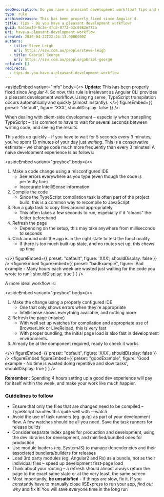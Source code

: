 ```yaml
---
seoDescription: Do you have a pleasant development workflow? Tips and guidelines to ensure efficient coding and reduce waiting time.
type: rule
archivedreason: This has been properly fixed since Angular 4.
title: Tips - Do you have a pleasant development workflow?
guid: 8a51eaf0-0c2e-4fc5-8772-52c0082e772a
uri: have-a-pleasant-development-workflow
created: 2016-04-22T22:24:13.0000000Z
authors:
  - title: Steve Leigh
    url: https://ssw.com.au/people/steve-leigh
  - title: Gabriel George
    url: https://ssw.com.au/people/gabriel-george
related: []
redirects:
  - tips-do-you-have-a-pleasant-development-workflow
---
```


<asideEmbed
  variant="info"
  body={<>
    **Update:** This has been properly fixed since Angular 4. So now, this rule is irrelevant as Angular CLI provides a pleasant development workflow. Using ng serve, TypeScript transpilation occurs automatically and quickly (almost instantly).
  </>}
  figureEmbed={{
    preset: "default",
    figure: 'XXX',
    shouldDisplay: false
  }}
/>

When dealing with client-side development – especially when transpiling TypeScript – it is common to have to wait for several seconds between writing code, and seeing the results.

This adds up quickly – if you have to wait for 5 seconds every 3 minutes, you've spent 13 minutes of your day just _waiting_. This is a conservative estimate - we change code much more frequently than every 3 minutes!
A naive development experience is as follows:

<asideEmbed
  variant="greybox"
  body={<>
    
1. Make a code change using a misconfigured IDE
   - See errors everywhere as you type (even though the code is perfectly fine)
   - Inaccurate IntelliSense information
2. Compile the code
   - Since the TypeScript compilation task is often part of the project build, this is a common way to recompile to JavaScript
3. Run a gulp task to copy files around appropriately
   - This often takes a few seconds to run, especially if it “cleans” the folder beforehand
4. Refresh the page
   - Depending on the setup, this may take anywhere from milliseconds to seconds
5. Click around until the app is in the right state to test the functionality
   - If there is too much built-up state, and no routes set up, this chews up time

  </>}
  figureEmbed={{
    preset: "default",
    figure: 'XXX',
    shouldDisplay: false
  }}
/>
<figureEmbed figureEmbed={{
  preset: "badExample",
  figure: 'Bad example - Many hours each week are wasted just waiting for the code you wrote to run',
  shouldDisplay: true
} } />


A more ideal workflow is:

<asideEmbed
  variant="greybox"
  body={<>
    
1. Make the change using a properly configured IDE
   - One that only shows errors when they’re appropriate
   - Intellisense shows everything available, and nothing more
2. Refresh the page (maybe)
   - With well set up watches for compilation and appropriate use of BrowserLink or LiveReload, this is very fast
   - With proper bundling, the initial page load is also fast in development environments.
3. Already be at the component required, ready to check it works

  </>}
  figureEmbed={{
    preset: "default",
    figure: 'XXX',
    shouldDisplay: false
  }}
/>
<figureEmbed figureEmbed={{
  preset: "goodExample",
  figure: 'Good example - No time is wasted doing repetitive and slow tasks',
  shouldDisplay: true
} } />


**Remember** : Spending 4 hours setting up a good dev experience will pay for itself within the week, and make your work like much happier.

### Guidelines to follow

- Ensure that only the files that are changed need to be compiled – TypeScript handles this quite well with --watch
- Avoid the use of task runners (eg. gulp) as part of your development flow. A few watches should be all you need. Save the task runners for release builds
- Consider separate index pages for production and development, using the dev libraries for development, and minified/bundled ones for production
- Use module loaders (eg. SystemJS) to manage dependencies and their associated bundlers/builders for releases
- Load 3rd party modules (eg. Angular2 and Rx) as a bundle, not as their individual files – speed up development first-page load
- Think about your routing – a refresh should almost always return the page to the exact same state or at the very least, the same screen
- Most importantly, **be unsatisfied** - if things are slow, fix it. If you constantly have to manually close IISExpress to run your app, _find out why_ and fix it! You will save everyone time in the long run